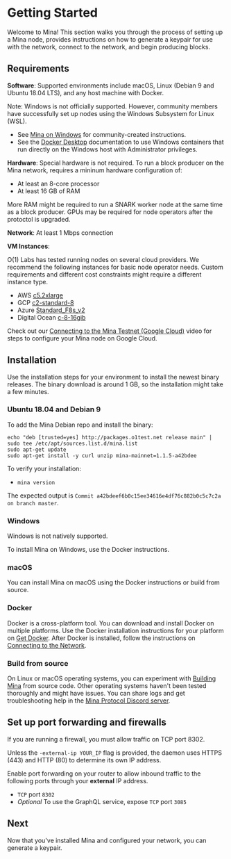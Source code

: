 # Getting Started

Welcome to Mina! This section walks you through the process of setting up a Mina node, provides instructions on how to generate a keypair for use with the network, connect to the network, and begin producing blocks.

## Requirements

**Software**: Supported environments include macOS, Linux (Debian 9 and Ubuntu 18.04 LTS), and any host machine with Docker.

Note: Windows is not officially supported. However, community members have successfully set up nodes using the Windows Subsystem for Linux (WSL). 

- See [Mina on Windows](https://minawiki.com/index.php?title=Mina_on_Windows) for community-created instructions. 
- See the [Docker Desktop](https://docs.docker.com/desktop/) documentation to use Windows containers that run directly on the Windows host with Administrator privileges.

**Hardware**: Special hardware is not required. To run a block producer on the Mina network, requires a mininum hardware configuration of:

- At least an 8-core processor
- At least 16 GB of RAM

More RAM might be required to run a SNARK worker node at the same time as a block producer. GPUs may be required for node operators after the protoctol is upgraded.

**Network**: At least 1 Mbps connection

**VM Instances**:

O(1) Labs has tested running nodes on several cloud providers. We recommend the following instances for basic node operator needs. Custom requirements and different cost constraints might require a different instance type.

- AWS [c5.2xlarge](https://www.ec2instances.info/?filter=c5.2xl&region=us-west-2&cost_duration=daily&selected=c5.2xlarge)
- GCP [c2-standard-8](https://cloud.google.com/compute/docs/compute-optimized-machines)
- Azure [Standard_F8s_v2](https://learn.microsoft.com/en-us/azure/virtual-machines/fsv2-series)
- Digital Ocean [c-8-16gib](https://cloud.digitalocean.com/droplets/new?size=c-8-16gib)

Check out our [Connecting to the Mina Testnet (Google Cloud)](https://youtu.be/M9lE2lgyVEo) video for steps to configure your Mina node on Google Cloud.

## Installation

Use the installation steps for your environment to install the newest binary releases. The binary download is around 1 GB, so the installation might take a few minutes.

### Ubuntu 18.04 and Debian 9

To add the Mina Debian repo and install the binary:

```
echo "deb [trusted=yes] http://packages.o1test.net release main" | sudo tee /etc/apt/sources.list.d/mina.list
sudo apt-get update
sudo apt-get install -y curl unzip mina-mainnet=1.1.5-a42bdee
```

To verify your installation:

- `mina version`

The expected output is `Commit a42bdeef6b0c15ee34616e4df76c882b0c5c7c2a on branch master`.

### Windows

Windows is not natively supported. 

To install Mina on Windows, use the Docker instructions.

### macOS

You can install Mina on macOS using the Docker instructions or build from source.

### Docker

Docker is a cross-platform tool. You can download and install Docker on multiple platforms. Use the Docker installation instructions for your platform on [Get Docker](https://docs.docker.com/get-docker/). After Docker is installed, follow the instructions on [Connecting to the Network](connecting-to-the-network#docker).

### Build from source

On Linux or macOS operating systems, you can experiment with [Building Mina](https://github.com/MinaProtocol/mina/blob/master/README-dev.md#building-mina) from source code. Other operating systems haven't been tested thoroughly and might have issues. You can share logs and get troubleshooting help in the [Mina Protocol Discord server](https://discord.gg/minaprotocol).

## Set up port forwarding and firewalls

If you are running a firewall, you must allow traffic on TCP port 8302. 

Unless the `-external-ip YOUR_IP` flag is provided, the daemon uses HTTPS (443) and HTTP (80) to determine its own IP address.

Enable port forwarding on your router to allow inbound traffic to the following ports through your **external** IP address.

- `TCP` port `8302`
- _Optional_ To use the GraphQL service, expose `TCP` port `3085`

## Next

Now that you've installed Mina and configured your network, you can generate a keypair.
